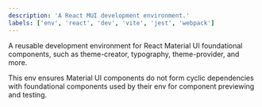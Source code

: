 ```yaml
---
description: 'A React MUI development environment.'
labels: ['env', 'react', 'dev', 'vite', 'jest', 'webpack']
---
```


A reusable development environment for React Material UI foundational components, such as theme-creator, typography, theme-provider, and more.

This env ensures Material UI components do not form cyclic dependencies with foundational components used by their env for component previewing and testing.
